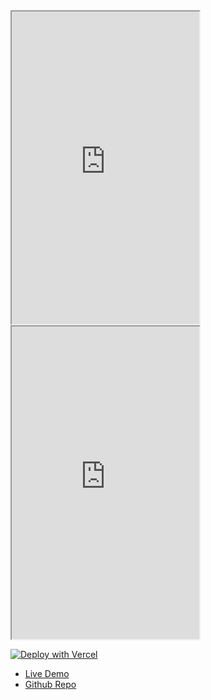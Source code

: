 

<Frame>
<iframe src="https://snippyly-docs.github.io/creative-tool-react-demo"
    className="w-full"
    height="500px"
    title="heuristic-albattani-lm4t9i"
    allow="accelerometer; ambient-light-sensor; camera; encrypted-media; geolocation; gyroscope; hid; microphone; midi; payment; usb; vr; xr-spatial-tracking"
    sandbox="allow-forms allow-modals allow-popups allow-presentation allow-same-origin allow-scripts"
></iframe>
</Frame>

<br/>

<Frame>
<iframe src="https://codesandbox.io/embed/github/Snippyly-Docs/creative-tool-react-demo?fontsize=14&hidenavigation=1&module=%2Fsrc%2FApp.tsx&theme=dark&view=editor"
    className="w-full"
    height="500px"
    title="heuristic-albattani-lm4t9i"
    allow="accelerometer; ambient-light-sensor; camera; encrypted-media; geolocation; gyroscope; hid; microphone; midi; payment; usb; vr; xr-spatial-tracking"
    sandbox="allow-forms allow-modals allow-popups allow-presentation allow-same-origin allow-scripts"
></iframe>
</Frame>



[![Deploy with Vercel](https://vercel.com/button)](https://vercel.com/new/clone?repository-url=https%3A%2F%2Fgithub.com%2FSnippyly-Docs%2Fcreative-tool-react-demo)
- [Live Demo](https://snippyly-docs.github.io/creative-tool-react-demo)
- [Github Repo](https://github.com/Snippyly-Docs/creative-tool-react-demo)
